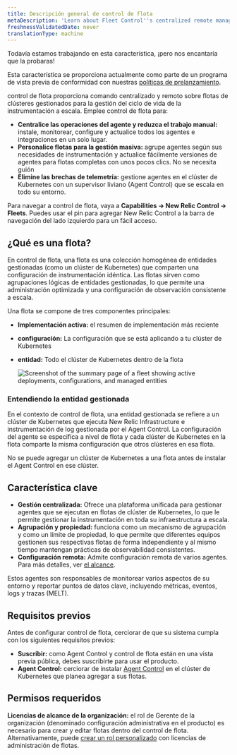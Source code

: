 ```yaml
---
title: Descripción general de control de flota
metaDescription: 'Learn about Fleet Control''s centralized remote management of Kubernetes clusters with New Relic agents, overseen by Agent Control'
freshnessValidatedDate: never
translationType: machine
---
```


<Callout title="avance">
  Todavía estamos trabajando en esta característica, ¡pero nos encantaría que la probaras!

  Esta característica se proporciona actualmente como parte de un programa de vista previa de conformidad con nuestras [políticas de prelanzamiento](/docs/licenses/license-information/referenced-policies/new-relic-pre-release-policy).
</Callout>

control de flota proporciona comando centralizado y remoto sobre flotas de clústeres gestionados para la gestión del ciclo de vida de la instrumentación a escala. Emplee control de flota para:

* **Centralice las operaciones del agente y reduzca el trabajo manual:** instale, monitorear, configure y actualice todos los agentes e integraciones en un solo lugar.
* **Personalice flotas para la gestión masiva:** agrupe agentes según sus necesidades de instrumentación y actualice fácilmente versiones de agentes para flotas completas con unos pocos clics. No se necesita guión
* **Elimine las brechas de telemetría:** gestione agentes en el clúster de Kubernetes con un supervisor liviano (Agent Control) que se escala en todo su entorno.

Para navegar a control de flota, vaya a **Capabilities → New Relic Control → Fleets**. Puedes usar el pin para agregar New Relic Control a la barra de navegación del lado izquierdo para un fácil acceso.

## ¿Qué es una flota?

En control de flota, una flota es una colección homogénea de entidades gestionadas (como un clúster de Kubernetes) que comparten una configuración de instrumentación idéntica. Las flotas sirven como agrupaciones lógicas de entidades gestionadas, lo que permite una administración optimizada y una configuración de observación consistente a escala.

Una flota se compone de tres componentes principales:

* **Implementación activa:** el resumen de implementación más reciente

* **configuración:** La configuración que se está aplicando a tu clúster de Kubernetes

* **entidad:** Todo el clúster de Kubernetes dentro de la flota

  <img title="Fleet summary page" alt="Screenshot of the summary page of a fleet showing active deployments, configurations, and managed entities" src="/images/fleet-control-summary.webp" />

### Entendiendo la entidad gestionada

En el contexto de control de flota, una entidad gestionada se refiere a un clúster de Kubernetes que ejecuta New Relic Infrastructure e instrumentación de log gestionada por el Agent Control. La configuración del agente se especifica a nivel de flota y cada clúster de Kubernetes en la flota comparte la misma configuración que otros clústeres en esa flota.

<Callout title="importante">
  No se puede agregar un clúster de Kubernetes a una flota antes de instalar el Agent Control en ese clúster.
</Callout>

## Característica clave

* **Gestión centralizada:** Ofrece una plataforma unificada para gestionar agentes que se ejecutan en flotas de clúster de Kubernetes, lo que le permite gestionar la instrumentación en toda su infraestructura a escala.
* **Agrupación y propiedad:** funciona como un mecanismo de agrupación y como un límite de propiedad, lo que permite que diferentes equipos gestionen sus respectivas flotas de forma independiente y al mismo tiempo mantengan prácticas de observabilidad consistentes.
* **Configuración remota:** Admite configuración remota de varios agentes. Para más detalles, ver [el alcance](/docs/new-relic-control/getting-started/#scope).

Estos agentes son responsables de monitorear varios aspectos de su entorno y reportar puntos de datos clave, incluyendo métricas, eventos, logs y trazas (MELT).

## Requisitos previos

Antes de configurar control de flota, cerciorar de que su sistema cumpla con los siguientes requisitos previos:

* **Suscribir:** como Agent Control y control de flota están en una vista previa pública, debes suscribirte para usar el producto.
* **Agent Control:** cerciorar de instalar [Agent Control](/docs/new-relic-control/agent-control/setup) en el clúster de Kubernetes que planea agregar a sus flotas.

## Permisos requeridos

**Licencias de alcance de la organización:** el rol de Gerente de la organización (denominado configuración administrativa en el producto) es necesario para crear y editar flotas dentro del control de flota. Alternativamente, puede [crear un rol personalizado](/docs/apis/nerdgraph/examples/nerdgraph-manage-groups/#create-role) con licencias de administración de flotas.